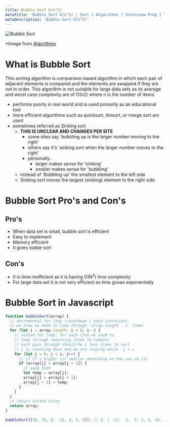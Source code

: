 ```yaml
---
title: Bubble Sort O(n^2)
metaTitle: 'Bubble Sort O(n^2) | Sort | Algorithms | Interview Prep | Tiffany Lea'
metaDescription: 'Bubble Sort O(n^2)'
---
```


<img src="/files/images/bubble-sort.gif" alt="Bubble Sort" />

\*Image from [Algorithms](http://algorithm.wiki)

# What is Bubble Sort

This sorting algorithm is comparison-based algorithm in which each pair of adjacent elements is compared and the elements are swapped if they are not in order. This algorithm is not suitable for large data sets as its average and worst case complexity are of Ο(n2) where n is the number of items.

- performs poorly in real world and is used primarily as an educational tool
- more efficient algorithms such as quicksort, timsort, or merge sort are used
- sometimes referred as Sinking sort
  - **THIS IS UNCLEAR AND CHANGES PER SITE**
    - some sites say 'bubbling up is the larger number moving to the right'
    - others say it's 'sinking sort when the larger number moves to the right'
    - personally..
      - larger makes sense for 'sinking'
      - smaller makes sense for 'bubbling'
  - instead of 'Bubbling up' the smallest element to the left side
  - Sinking sort moves the largest (sinking) element to the right side

# Bubble Sort Pro's and Con's

## Pro's

- When data set is small, bubble sort is efficient
- Easy to implement
- Memory efficient
- It gives stable sort

## Con's

- It is time-inefficient as it is having O(N<sup>2</sup>) time complexity
- For large data set it is not very efficient as time grows exponentially

# Bubble Sort in Javascript

```javascript
function bubbleSort(array) {
  // decremental for loop (countdown i each iteration)
  // we know we need to loop through `array.length - 1` times
  for (let i = array.length; i > 0; i--) {
    // nested for loop: for each item we need to
    // loop through remaining items to compare
    // each pass through should be 1 less items to sort
    // i is counting down and we are looping while  j < i
    for (let j = 0; j < i; j++) {
      // if it's bigger (or smaller depending on how you do it)
      if (array[j] > array[j + 1]) {
        // swap them
        let temp = array[j];
        array[j] = array[j + 1];
        array[j + 1] = temp;
      }
    }
  }
  // return sorted array
  return array;
}

bubbleSort([10, 10, 8, -11, 3, 5, 5]); // $: [ -11,  3,  5, 5, 8, 10, 10 ]
```
